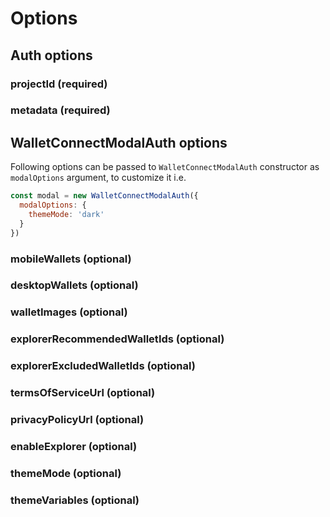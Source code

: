 
# Options

## Auth options

### projectId (required)

<ProjectIdPartial />

### metadata (required)

<MetadataPartial />

## WalletConnectModalAuth options

Following options can be passed to `WalletConnectModalAuth` constructor as `modalOptions` argument, to customize it i.e.

```js
const modal = new WalletConnectModalAuth({
  modalOptions: {
    themeMode: 'dark'
  }
})
```

### mobileWallets (optional)

<MobileWalletsPartial />

### desktopWallets (optional)

<DesktopWalletsPartial />

### walletImages (optional)

<WalletImagesPartial />

### explorerRecommendedWalletIds (optional)

<ExplorerRecommendedWalletIdsPartial />

### explorerExcludedWalletIds (optional)

<ExplorerExcludedWalletIdsPartial />

### termsOfServiceUrl (optional)

<TermsOfServiceUrlPartial />

### privacyPolicyUrl (optional)

<PrivacyPolicyUrlPartial />

### enableExplorer (optional)

<EnableExplorerPartial />

### themeMode (optional)

<ThemeModePartial />

### themeVariables (optional)

<ThemeVariablesPartial />
